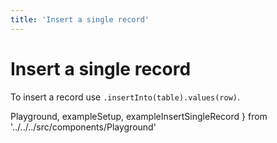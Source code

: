 ```yaml
---
title: 'Insert a single record'
---
```


# Insert a single record

To insert a record use `.insertInto(table).values(row)`.

  Playground,
  exampleSetup,
  exampleInsertSingleRecord
} from '../../../src/components/Playground'

<Playground code={exampleInsertSingleRecord} setupCode={exampleSetup} />
